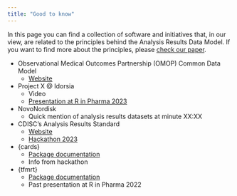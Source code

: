 ```yaml
---
title: "Good to know"
---
```


In this page you can find a collection of software and initiatives that, in our view, are related to
the principles behind the Analysis Results Data Model. If you want to find more about the principles, please [check our paper](https://www.nature.com/articles/s41597-022-01789-2).


- Observational Medical Outcomes Partnership (OMOP) Common Data Model
  - [Website](https://www.ohdsi.org/data-standardization/)
  
- Project X @ Idorsia
  - Video
  - [Presentation at R in Pharma 2023](https://rinpharma.com/publication/rinpharma_343/)

- NovoNordisk 
  - Quick mention of analysis results datasets at minute XX:XX

- CDISC's Analysis Results Standard
  - [Website](https://www.cdisc.org/standards/foundational/analysis-results-standards)
  - [Hackathon 2023](https://www.cdisc.org/events/webinar/analysis-results-standards-hackathon-kick)

- {cards}
  - [Package documentation](https://insightsengineering.github.io/cards/)
  - Info from hackathon

- {tfmrt}
   - [Package documentation](https://gsk-biostatistics.github.io/tfrmt/)
   - Past presentation at R in Pharma 2022

